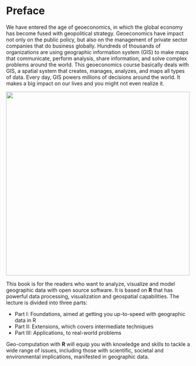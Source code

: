 # Preface {.unnumbered}

We have entered the age of geoeconomics, in which the global economy has become fused with geopolitical strategy. Geoeconomics have impact not only on the public policy, but also on the management of private sector companies that do business globally. Hundreds of thousands of organizations are using geographic information system (GIS) to make maps that communicate, perform analysis, share information, and solve complex problems around the world. This geoeconomics course basically deals with GIS, a spatial system that creates, manages, analyzes, and maps all types of data. Every day, GIS powers millions of decisions around the world. It makes a big impact on our lives and you might not even realize it.

![](cover.png){fig-align="center" width="500"}

This book is for the readers who want to analyze, visualize and model geographic data with open source software. It is based on **R** that has powerful data processing, visualization and geospatial capabilities. The lecture is divided into three parts:

-   Part I: Foundations, aimed at getting you up-to-speed with geographic data in R
-   Part II: Extensions, which covers intermediate techniques
-   Part III: Applications, to real-world problems

Geo-computation with **R** will equip you with knowledge and skills to tackle a wide range of issues, including those with scientific, societal and environmental implications, manifested in geographic data.

### 
